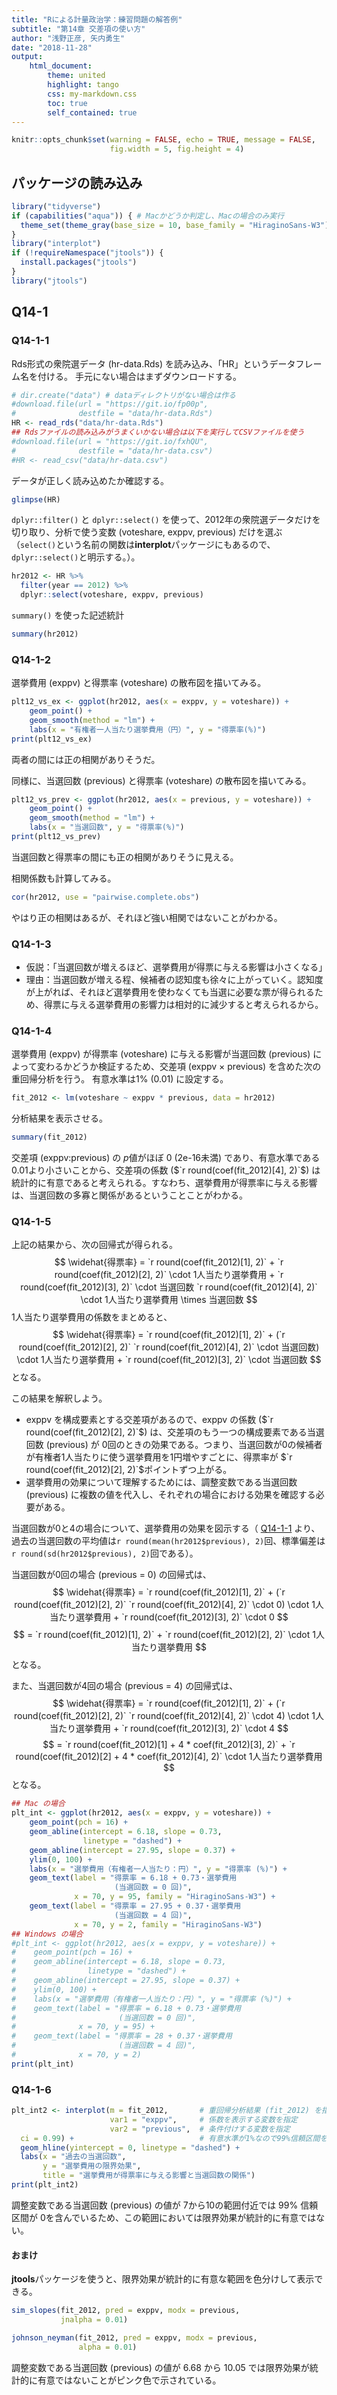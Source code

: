 ```yaml
---
title: "Rによる計量政治学：練習問題の解答例"
subtitle: "第14章 交差項の使い方"
author: "浅野正彦, 矢内勇生"
date: "2018-11-28"
output:
    html_document:
        theme: united
        highlight: tango
        css: my-markdown.css
        toc: true
        self_contained: true
---
```


```r
knitr::opts_chunk$set(warning = FALSE, echo = TRUE, message = FALSE,
                      fig.width = 5, fig.height = 4)
```

## パッケージの読み込み

```r
library("tidyverse")
if (capabilities("aqua")) { # Macかどうか判定し、Macの場合のみ実行
  theme_set(theme_gray(base_size = 10, base_family = "HiraginoSans-W3"))
} 
library("interplot")
if (!requireNamespace("jtools")) {
  install.packages("jtools")
}
library("jtools")
```


## Q14-1

### Q14-1-1

Rds形式の衆院選データ (hr-data.Rds) を読み込み、「HR」というデータフレーム名を付ける。
手元にない場合はまずダウンロードする。
```r
# dir.create("data") # dataディレクトリがない場合は作る
#download.file(url = "https://git.io/fp00p",
#              destfile = "data/hr-data.Rds")
HR <- read_rds("data/hr-data.Rds")
## Rdsファイルの読み込みがうまくいかない場合は以下を実行してCSVファイルを使う
#download.file(url = "https://git.io/fxhQU",
#              destfile = "data/hr-data.csv")
#HR <- read_csv("data/hr-data.csv")
```

データが正しく読み込めたか確認する。
```r
glimpse(HR)
```

`dplyr::filter()` と `dplyr::select()` を使って、2012年の衆院選データだけを切り取り、分析で使う変数 (voteshare, exppv, previous) だけを選ぶ（`select()`という名前の関数は**interplot**パッケージにもあるので、`dplyr::select()`と明示する。）。  
```r
hr2012 <- HR %>% 
  filter(year == 2012) %>% 
  dplyr::select(voteshare, exppv, previous)
```

`summary()` を使った記述統計  
```r
summary(hr2012)
```

### Q14-1-2

選挙費用 (exppv) と得票率 (voteshare) の散布図を描いてみる。  
```r
plt12_vs_ex <- ggplot(hr2012, aes(x = exppv, y = voteshare)) +
    geom_point() +
    geom_smooth(method = "lm") +
    labs(x = "有権者一人当たり選挙費用（円）", y = "得票率(%)")
print(plt12_vs_ex)
```

両者の間には正の相関がありそうだ。

同様に、当選回数 (previous) と得票率 (voteshare) の散布図を描いてみる。 
```r
plt12_vs_prev <- ggplot(hr2012, aes(x = previous, y = voteshare)) +
    geom_point() +
    geom_smooth(method = "lm") +
    labs(x = "当選回数", y = "得票率(%)")
print(plt12_vs_prev)
```

当選回数と得票率の間にも正の相関がありそうに見える。

相関係数も計算してみる。
```r
cor(hr2012, use = "pairwise.complete.obs")
```
やはり正の相関はあるが、それほど強い相関ではないことがわかる。


### Q14-1-3

- 仮説：「当選回数が増えるほど、選挙費用が得票に与える影響は小さくなる」
- 理由：当選回数が増える程、候補者の認知度も徐々に上がっていく。認知度が上がれば、それほど選挙費用を使わなくても当選に必要な票が得られるため、得票に与える選挙費用の影響力は相対的に減少すると考えられるから。


### Q14-1-4

選挙費用 (exppv) が得票率 (voteshare) に与える影響が当選回数 (previous) によって変わるかどうか検証するため、交差項 (exppv  $\times$ previous) を含めた次の重回帰分析を行う。 有意水準は1% (0.01) に設定する。

```r
fit_2012 <- lm(voteshare ~ exppv * previous, data = hr2012)
```

分析結果を表示させる。  
```r
summary(fit_2012)
```  

交差項 (exppv:previous) の $p$値がほぼ 0 (2e-16未満) であり、有意水準である0.01より小さいことから、交差項の係数 ($`r round(coef(fit_2012)[4], 2)`$) は統計的に有意であると考えられる。すなわち、選挙費用が得票率に与える影響は、当選回数の多寡と関係があるということことがわかる。


### Q14-1-5

上記の結果から、次の回帰式が得られる。
$$
\widehat{得票率}
= `r round(coef(fit_2012)[1], 2)` + `r round(coef(fit_2012)[2], 2)` \cdot 1人当たり選挙費用 +  `r round(coef(fit_2012)[3], 2)` \cdot 当選回数 `r round(coef(fit_2012)[4], 2)` \cdot 1人当たり選挙費用 \times 当選回数
$$
1人当たり選挙費用の係数をまとめると、
$$
\widehat{得票率} = `r round(coef(fit_2012)[1], 2)` + (`r round(coef(fit_2012)[2], 2)` `r round(coef(fit_2012)[4], 2)` \cdot 当選回数) \cdot 1人当たり選挙費用 +  `r round(coef(fit_2012)[3], 2)` \cdot 当選回数
$$
となる。

この結果を解釈しよう。

- exppv を構成要素とする交差項があるので、exppv の係数 ($`r round(coef(fit_2012)[2], 2)`$) は、交差項のもう一つの構成要素である当選回数 (previous) が 0回のときの効果である。つまり、当選回数が0の候補者が有権者1人当たりに使う選挙費用を1円増やすごとに、得票率が $`r round(coef(fit_2012)[2], 2)`$ポイントずつ上がる。
- 選挙費用の効果について理解するためには、調整変数である当選回数 (previous) に複数の値を代入し、それぞれの場合における効果を確認する必要がある。  

当選回数が0と4の場合について、選挙費用の効果を図示する（ [Q14-1-1](#Q14-1-1) より、過去の当選回数の平均値は`r round(mean(hr2012$previous), 2)`回、標準偏差は`r round(sd(hr2012$previous), 2)`回である）。

当選回数が0回の場合 (previous = 0) の回帰式は、
$$
\widehat{得票率} = `r round(coef(fit_2012)[1], 2)` + (`r round(coef(fit_2012)[2], 2)` `r round(coef(fit_2012)[4], 2)` \cdot 0) \cdot 1人当たり選挙費用 +  `r round(coef(fit_2012)[3], 2)` \cdot 0
$$
$$
 = `r round(coef(fit_2012)[1], 2)` + `r round(coef(fit_2012)[2], 2)` \cdot 1人当たり選挙費用
$$
となる。

また、当選回数が4回の場合 (previous = 4) の回帰式は、
$$
\widehat{得票率} = `r round(coef(fit_2012)[1], 2)` + (`r round(coef(fit_2012)[2], 2)` `r round(coef(fit_2012)[4], 2)` \cdot 4) \cdot 1人当たり選挙費用 +  `r round(coef(fit_2012)[3], 2)` \cdot 4
$$
$$
= `r round(coef(fit_2012)[1] + 4 * coef(fit_2012)[3], 2)` + `r round(coef(fit_2012)[2] + 4 * coef(fit_2012)[4], 2)` \cdot 1人当たり選挙費用
$$
となる。


```r
## Mac の場合
plt_int <- ggplot(hr2012, aes(x = exppv, y = voteshare)) + 
    geom_point(pch = 16) +
    geom_abline(intercept = 6.18, slope = 0.73,
                linetype = "dashed") +
    geom_abline(intercept = 27.95, slope = 0.37) +
    ylim(0, 100) +
    labs(x = "選挙費用（有権者一人当たり：円）", y = "得票率 (%)") + 
    geom_text(label = "得票率 = 6.18 + 0.73・選挙費用
                       (当選回数 = 0 回)", 
              x = 70, y = 95, family = "HiraginoSans-W3") +
    geom_text(label = "得票率 = 27.95 + 0.37・選挙費用
                       (当選回数 = 4 回)", 
              x = 70, y = 2, family = "HiraginoSans-W3")
## Windows の場合
#plt_int <- ggplot(hr2012, aes(x = exppv, y = voteshare)) + 
#    geom_point(pch = 16) +
#    geom_abline(intercept = 6.18, slope = 0.73,
#                linetype = "dashed") +
#    geom_abline(intercept = 27.95, slope = 0.37) + 
#    ylim(0, 100) +
#    labs(x = "選挙費用（有権者一人当たり：円）", y = "得票率 (%)") + 
#    geom_text(label = "得票率 = 6.18 + 0.73・選挙費用
#                       (当選回数 = 0 回)", 
#              x = 70, y = 95) +
#    geom_text(label = "得票率 = 28 + 0.37・選挙費用
#                       (当選回数 = 4 回)", 
#              x = 70, y = 2)
print(plt_int)
```

### Q14-1-6

```r
plt_int2 <- interplot(m = fit_2012,       # 重回帰分析結果 (fit_2012) を指定
                      var1 = "exppv",     # 係数を表示する変数を指定
                      var2 = "previous",  # 条件付けする変数を指定
  ci = 0.99) +                            # 有意水準が1%なので99%信頼区間を図示
  geom_hline(yintercept = 0, linetype = "dashed") +
  labs(x = "過去の当選回数",
       y = "選挙費用の限界効果",
       title = "選挙費用が得票率に与える影響と当選回数の関係")
print(plt_int2)
```

調整変数である当選回数 (previous) の値が 7から10の範囲付近では 99% 信頼区間が 0を含んでいるため、この範囲においては限界効果が統計的に有意ではない。  


#### **おまけ**

**jtools**パッケージを使うと、限界効果が統計的に有意な範囲を色分けして表示できる。

```r
sim_slopes(fit_2012, pred = exppv, modx = previous,
           jnalpha = 0.01)
```

```r
johnson_neyman(fit_2012, pred = exppv, modx = previous,
               alpha = 0.01)
```

調整変数である当選回数 (previous) の値が 6.68 から 10.05 では限界効果が統計的に有意ではないことがピンク色で示されている。

